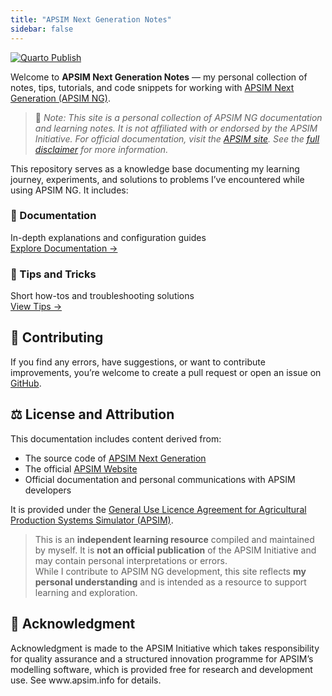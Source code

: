 ```yaml
---
title: "APSIM Next Generation Notes"
sidebar: false
---
```


[![Quarto Publish](https://github.com/byzheng/apsimng-notes/actions/workflows/publish.yml/badge.svg)](https://github.com/byzheng/apsimng-notes/actions/workflows/publish.yml)


Welcome to **APSIM Next Generation Notes** — my personal collection of notes, tips, tutorials, and code snippets for working with [APSIM Next Generation (APSIM NG)](https://www.apsim.info/apsim-next-generation/).

> 📌 *Note: This site is a personal collection of APSIM NG documentation and learning notes. It is not affiliated with or endorsed by the APSIM Initiative. For official documentation, visit the [APSIM site](https://www.apsim.info/). See the [full disclaimer](disclaimer.qmd) for more information.*


This repository serves as a knowledge base documenting my learning journey, experiments, and solutions to problems I've encountered while using APSIM NG. It includes:


::: {.grid}


::: {.g-col-6}
### 📘  Documentation
In-depth explanations and configuration guides  
[Explore Documentation →](/docs/index.qmd)
:::


::: {.g-col-6}
### 🌾 Tips and Tricks
Short how-tos and troubleshooting solutions  
[View Tips →](/tips/index.qmd)
:::

:::


## 🤝 Contributing

If you find any errors, have suggestions, or want to contribute improvements, you're welcome to create a pull request or open an issue on [GitHub](https://github.com/byzheng/apsimng-notes).

## ⚖️ License and Attribution

This documentation includes content derived from:

- The source code of [APSIM Next Generation](https://github.com/APSIMInitiative/ApsimX)  
- The official [APSIM Website](https://www.apsim.info/)  
- Official documentation and personal communications with APSIM developers  

It is provided under the [General Use Licence Agreement for Agricultural Production Systems Simulator (APSIM)](LICENSE.md).

> This is an **independent learning resource** compiled and maintained by myself. It is **not an official publication** of the APSIM Initiative and may contain personal interpretations or errors.  
> While I contribute to APSIM NG development, this site reflects **my personal understanding** and is intended as a resource to support learning and exploration.


## 🙏 Acknowledgment

Acknowledgment is made to the APSIM Initiative which takes responsibility for quality assurance and a structured innovation programme for APSIM’s modelling software, which is provided free for research and development use. See www.apsim.info for details.